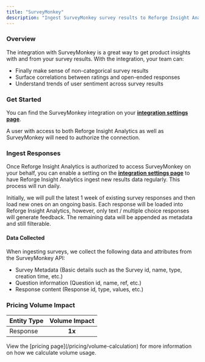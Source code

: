 ```yaml
---
title: "SurveyMonkey"
description: "Ingest SurveyMonkey survey results to Reforge Insight Analytics for consolidation and analysis"
---
```


### Overview

The integration with SurveyMonkey is a great way to get product insights with and from your survey results. With the integration, your team can:

- Finally make sense of non-categorical survey results
- Surface correlations between ratings and open-ended responses
- Understand trends of user sentiment across survey results

### Get Started

You can find the SurveyMonkey integration on your **[integration settings page](https://insights.reforge.com/w/default/settings/integrations/survey-monkey)**.

A user with access to both Reforge Insight Analytics as well as SurveyMonkey will need to authorize the connection.

<Steps>
  <Step title='Go to "Settings"' />
  <Step title='Click "Integrations" in the navigation menu' />
  <Step title='Click "SurveyMonkey"' />
  <Step title='Click "Connect"' />
  <Step title="If necessary, log in to SurveyMonkey using the appropriate account" />
  <Step title="Review and approve the permissions requested" />
  <Step title="Once confirmed, you will be returned to Reforge Insight Analytics, where you can toggle on survey ingestion" />
</Steps>

### Ingest Responses

Once Reforge Insight Analytics is authorized to access SurveyMonkey on your behalf, you can enable a setting on the **[integration settings page](https://insights.reforge.com/w/default/settings/integrations/SurveyMonkey)** to have Reforge Insight Analytics ingest new results data regularly. This process will run daily.

Initially, we will pull the latest 1 week of existing survey responses and then load new ones on an ongoing basis. Each response will be loaded into Reforge Insight Analytics, however, only text / multiple choice responses will generate feedback. The remaining data will be appended as metadata and still filterable.

#### Data Collected

When ingesting surveys, we collect the following data and attributes from the SurveyMonkey API:

- Survey Metadata (Basic details such as the Survey id, name, type, creation time, etc.)
- Question information (Question id, name, ref, etc.)
- Response content (Response id, type, values, etc.)

### Pricing Volume Impact

| Entity Type | Volume Impact |
| :---------- | :-----------: |
| Response    |    **1x**     |

<Info>
  View the [pricing page](/pricing/volume-calculation) for more information on
  how we calculate volume usage.
</Info>
